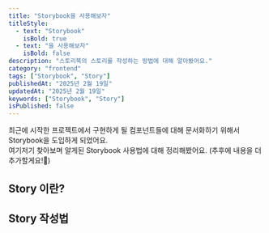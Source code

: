 ```yaml
---
title: "Storybook을 사용해보자"
titleStyle:
  - text: "Storybook"
    isBold: true
  - text: "을 사용해보자"
    isBold: false
description: "스토리북의 스토리를 작성하는 방법에 대해 알아봤어요."
category: "frontend"
tags: ["Storybook", "Story"]
publishedAt: "2025년 2월 19일"
updatedAt: "2025년 2월 19일"
keywords: ["Storybook", "Story"]
isPublished: false
---
```


최근에 시작한 프로젝트에서 구현하게 될 컴포넌트들에 대해 문서화하기 위해서 Storybook을 도입하게 되었어요.  
여기저기 찾아보며 알게된 Storybook 사용법에 대해 정리해봤어요. (추후에 내용을 더 추가할게요!🫡)

## Story 이란?

## Story 작성법
